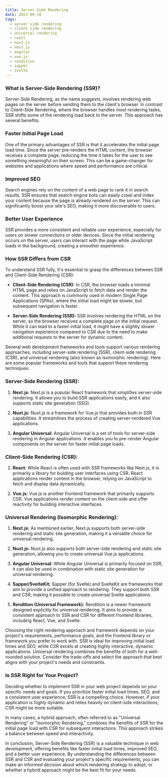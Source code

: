 ```yaml
---
title: Server Side Rendering
date: 2023-09-10
tags:
  - server side rendering
  - client side rendering
  - universal rendering
  - react
  - nuxt.js
  - next.js
  - angular
  - vue.js
  - rendition
  - sapper
  - svelte
---
```

### What is Server-Side Rendering (SSR)?
Server-Side Rendering, as the name suggests, involves rendering web pages on the server before sending them to the client's browser. In contrast to Client-Side Rendering, where the browser handles most rendering tasks, SSR shifts some of the rendering load back to the server. This approach has several benefits:

### Faster Initial Page Load

One of the primary advantages of SSR is that it accelerates the initial page load time. Since the server pre-renders the HTML content, the browser receives a complete page, reducing the time it takes for the user to see something meaningful on their screen. This can be a game-changer for websites and applications where speed and performance are critical.

### Improved SEO

Search engines rely on the content of a web page to rank it in search results. SSR ensures that search engine bots can easily crawl and index your content because the page is already rendered on the server. This can significantly boost your site's SEO, making it more discoverable to users.

### Better User Experience

SSR provides a more consistent and reliable user experience, especially for users on slower connections or older devices. Since the initial rendering occurs on the server, users can interact with the page while JavaScript loads in the background, creating a smoother experience.

### How SSR Differs from CSR

To understand SSR fully, it's essential to grasp the differences between SSR and Client-Side Rendering (CSR):

- **Client-Side Rendering (CSR):** In CSR, the browser loads a minimal HTML page and relies on JavaScript to fetch data and render the content. This approach is commonly used in modern Single Page Applications (SPAs), where the initial load might be slower, but subsequent navigation is faster.

- **Server-Side Rendering (SSR):** SSR involves rendering the HTML on the server, so the browser receives a complete page on the initial request. While it can lead to a faster initial load, it might have a slightly slower navigation experience compared to CSR due to the need to make additional requests to the server for dynamic content.

Several web development frameworks and tools support various rendering approaches, including server-side rendering (SSR), client-side rendering (CSR), and universal rendering (also known as isomorphic rendering). Here are some popular frameworks and tools that support these rendering techniques:

### Server-Side Rendering (SSR):

1. **Next.js:** Next.js is a popular React framework that simplifies server-side rendering. It allows you to build SSR applications easily, and it also supports static site generation (SSG).

2. **Nuxt.js:** Nuxt.js is a framework for Vue.js that provides built-in SSR capabilities. It streamlines the process of creating server-rendered Vue applications.

3. **Angular Universal:** Angular Universal is a set of tools for server-side rendering in Angular applications. It enables you to pre-render Angular components on the server for faster initial page loads.

### Client-Side Rendering (CSR):

1. **React:** While React is often used with SSR frameworks like Next.js, it is primarily a library for building user interfaces using CSR. React applications render content in the browser, relying on JavaScript to fetch and display data dynamically.

2. **Vue.js:** Vue.js is another frontend framework that primarily supports CSR. Vue applications render content on the client-side and offer reactivity for building interactive interfaces.

### Universal Rendering (Isomorphic Rendering):

1. **Next.js:** As mentioned earlier, Next.js supports both server-side rendering and static site generation, making it a versatile choice for universal rendering.

2. **Nuxt.js:** Nuxt.js also supports both server-side rendering and static site generation, allowing you to create universal Vue.js applications.

3. **Angular Universal:** While Angular Universal is primarily focused on SSR, it can also be used in combination with static site generation for universal rendering.

4. **Sapper/SvelteKit:** Sapper (for Svelte) and SvelteKit are frameworks that aim to provide a unified approach to rendering. They support both SSR and CSR, making it possible to create universal Svelte applications.

5. **Rendition (Universal Framework):** Rendition is a newer framework designed explicitly for universal rendering. It aims to provide a consistent approach to SSR and CSR for different frontend libraries, including React, Vue, and Svelte.

Choosing the right rendering approach and framework depends on your project's requirements, performance goals, and the frontend library or framework you prefer to work with. SSR is ideal for improving initial load times and SEO, while CSR excels at creating highly interactive, dynamic applications. Universal rendering combines the benefits of both for a well-rounded solution. Consider the trade-offs and select the approach that best aligns with your project's needs and constraints.

### Is SSR Right for Your Project?

Deciding whether to implement SSR in your web project depends on your specific needs and goals. If you prioritize faster initial load times, SEO, and a consistent user experience, SSR is a compelling choice. However, if your application is highly dynamic and relies heavily on client-side interactions, CSR might be more suitable.

In many cases, a hybrid approach, often referred to as "Universal Rendering" or "Isomorphic Rendering," combines the benefits of SSR for the initial page load with CSR for subsequent interactions. This approach strikes a balance between speed and interactivity.

In conclusion, Server-Side Rendering (SSR) is a valuable technique in web development, offering benefits like faster initial load times, improved SEO, and a better user experience. By understanding the differences between SSR and CSR and evaluating your project's specific requirements, you can make an informed decision about which rendering strategy to adopt, or whether a hybrid approach might be the best fit for your needs.